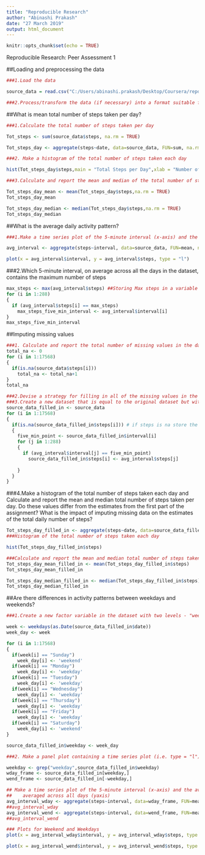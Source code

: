 ```yaml
---
title: "Reproducible Research"
author: "Abinashi Prakash"
date: "27 March 2019"
output: html_document
---
```


```r
knitr::opts_chunk$set(echo = TRUE)
```

Reproducible Research: Peer Assessment 1

##Loading and preprocessing the data
```r

###1.Load the data 

source_data = read.csv("C:/Users/abinashi.prakash/Desktop/Coursera/repdata_data_activity/activity.csv")

###2.Process/transform the data (if necessary) into a format suitable for your analysis--Not required as data is already in required format.

```

##What is mean total number of steps taken per day?
```r

###1.Calculate the total number of steps taken per day

Tot_steps <- sum(source_data$steps, na.rm = TRUE)

Tot_steps_day <- aggregate(steps~date, data=source_data, FUN=sum, na.rm=TRUE)
```

```r
###2. Make a histogram of the total number of steps taken each day

hist(Tot_steps_day$steps,main = "Total Steps per Day",xlab = "Number of Steps")

```

```r

###3.Calculate and report the mean and median of the total number of steps taken per day

Tot_steps_day_mean <- mean(Tot_steps_day$steps,na.rm = TRUE)
Tot_steps_day_mean

Tot_steps_day_median <- median(Tot_steps_day$steps,na.rm = TRUE)
Tot_steps_day_median

```


##What is the average daily activity pattern?

```r

###1.Make a time series plot of the 5-minute interval (x-axis) and the average number of steps taken, averaged across all days (y-axis)

avg_interval <- aggregate(steps~interval, data=source_data, FUN=mean, na.rm=TRUE)

plot(x = avg_interval$interval, y = avg_interval$steps, type = "l") 

```

###2.Which 5-minute interval, on average across all the days in the dataset, contains the maximum number of steps

```r
max_steps <- max(avg_interval$steps) ##Storing Max steps in a variable
for (i in 1:288) 
{
  if (avg_interval$steps[i] == max_steps)
    max_steps_five_min_interval <- avg_interval$interval[i]
}
max_steps_five_min_interval 

```


##Imputing missing values
```r

###1. Calculate and report the total number of missing values in the dataset (i.e. the total number of rows with NAs)
total_na <- 0
for (i in 1:17568)
{
  if(is.na(source_data$steps[i])) 
    total_na <- total_na+1 
}
total_na
```

```r
###2.Devise a strategy for filling in all of the missing values in the dataset.
###3.Create a new dataset that is equal to the original dataset but with the missing data filled in.
source_data_filled_in <- source_data
for (i in 1:17568) 
{
  if(is.na(source_data_filled_in$steps[i])) # if steps is na store the pointer 
  { 
    five_min_point <- source_data_filled_in$interval[i] 
    for (j in 1:288)  
    {
      if (avg_interval$interval[j] == five_min_point) 
        source_data_filled_in$steps[i] <- avg_interval$steps[j] 
      
    }
  }
}
```


###4.Make a histogram of the total number of steps taken each day and Calculate and report the mean and median total number of steps taken per day. Do these values differ from the estimates from the first part of the assignment? What is the impact of imputing missing data on the estimates of the total daily number of steps?

```r

Tot_steps_day_filled_in <- aggregate(steps~date, data=source_data_filled_in, FUN=sum, na.rm=TRUE)
###Histogram of the total number of steps taken each day

hist(Tot_steps_day_filled_in$steps)

###Calculate and report the mean and median total number of steps taken per day. 
Tot_steps_day_mean_filled_in <- mean(Tot_steps_day_filled_in$steps)
Tot_steps_day_mean_filled_in

Tot_steps_day_median_filled_in <- median(Tot_steps_day_filled_in$steps)
Tot_steps_day_median_filled_in
```


##Are there differences in activity patterns between weekdays and weekends?

```r

###1.Create a new factor variable in the dataset with two levels - "weekday" and "weekend" indicating whether a given date is a weekday or weekend day.

week <- weekdays(as.Date(source_data_filled_in$date))
week_day <- week

for (i in 1:17568) 
{
  if(week[i] == "Sunday")
    week_day[i] <- 'weekend'
  if(week[i] == "Monday")
    week_day[i] <- 'weekday'
  if(week[i] == "Tuesday")
    week_day[i] <- 'weekday'
  if(week[i] == "Wednesday")
    week_day[i] <- 'weekday'
  if(week[i] == "Thursday")
    week_day[i] <- 'weekday'
  if(week[i] == "Friday")
    week_day[i] <- 'weekday'
  if(week[i] == "Saturday")
    week_day[i] <- 'weekend'
}

source_data_filled_in$weekday <- week_day
```

```r
###2. Make a panel plot containing a time series plot (i.e. type = "l") of the 5-minute interval (x-axis) and the average number of steps taken, averaged across all weekday days or weekend days (y-axis).

weekday <- grep("weekday",source_data_filled_in$weekday)
wday_frame <- source_data_filled_in[weekday,]
wend_frame <- source_data_filled_in[-weekday,]

## Make a time series plot of the 5-minute interval (x-axis) and the average number of steps taken, 
##    averaged across all days (yaxis)
avg_interval_wday <- aggregate(steps~interval, data=wday_frame, FUN=mean, na.rm=TRUE)
##avg_interval_wday
avg_interval_wend <- aggregate(steps~interval, data=wend_frame, FUN=mean, na.rm=TRUE)
##avg_interval_wend
```

```r
### Plots for Weekend and Weekdays
plot(x = avg_interval_wday$interval, y = avg_interval_wday$steps, type = "l") 
```

```r
plot(x = avg_interval_wend$interval, y = avg_interval_wend$steps, type = "l") 
```

